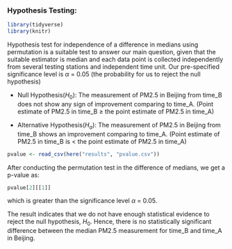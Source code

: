 ### **Hypothesis Testing:**
\label{sec:analysis}
```r
library(tidyverse)
library(knitr)
```

Hypothesis test for independence of a difference in medians using permutation is
a suitable test to answer our main question, given that the suitable estimator 
is median and each data point is collected independently from several testing 
stations and independent time unit. Our pre-specified significance level is 
$\alpha$ = 0.05 (the probability for us to reject the null hypothesis)

-   Null Hypothesis($H_0$): The measurement of PM2.5 in Beijing from time_B does 
not show any sign of improvement comparing to time_A. (Point estimate of PM2.5 
in time_B  $\geq$ the point estimate of PM2.5 in time_A)

-   Alternative Hypothesis($H_a$): The measurement of PM2.5 in Beijing from 
time_B shows an improvement comparing to time_A. (Point estimate of PM2.5 in 
time_B is $<$  the point estimate of PM2.5 in time_A)

```r
pvalue <- read_csv(here("results", "pvalue.csv"))
```
After conducting the permutation test in the difference of medians, we get a 
p-value as:
```r
pvalue[2][[1]]
```
which is greater than the significance level $\alpha$ = 0.05. 

The result indicates that we do not have enough statistical evidence to reject 
the null hypothesis, $H_0$. Hence, there is no statistically significant 
difference between the median PM2.5 measurement for time_B and time_A in Beijing.


